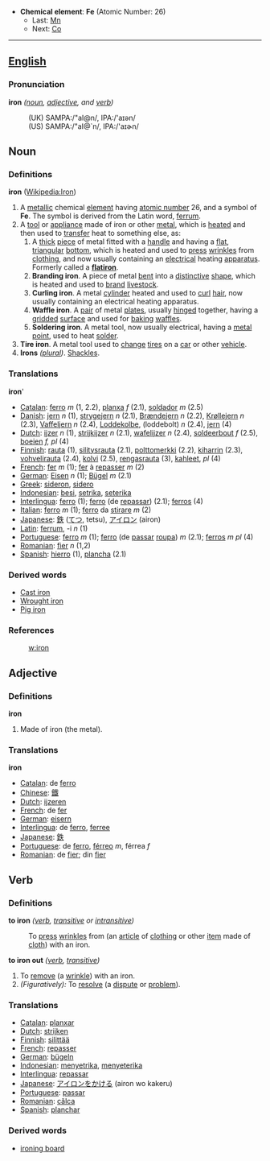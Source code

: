 *'''Chemical element''': '''Fe''' (Atomic Number: 26)
**Last: [[Manganese|Mn]]
**Next: [[Cobalt|Co]]
----
==[[English]]==

===Pronunciation===
'''iron''' ''([[noun]], [[adjective]], and [[verb]])''
:(UK) SAMPA:/"aI@n/, IPA:/'a&#618;&#601;n/
:(US) SAMPA:/"aI@`n/, IPA:/'a&#618;&#602;n/

==Noun==

===Definitions===

'''iron''' ([[en:Iron|Wikipedia:Iron]])

#A [[metal]]lic chemical [[element]] having [[atomic number]] 26, and a symbol of '''Fe'''.  The symbol is derived from the Latin word, [[ferrum]].
#A [[tool]] or [[appliance]] made of iron or other [[metal]], which is [[heat]]ed and then used to [[transfer]] heat to something else, as:
##A [[thick]] [[piece]] of metal fitted with a [[handle]] and having a [[flat]], [[triangular]] [[bottom]], which is heated and used to [[press]] [[wrinkle]]s from [[clothing]], and now usually containing an [[electrical]] heating [[apparatus]].  Formerly called a '''[[flatiron]]'''.
##'''Branding iron'''.  A piece of metal [[bend|bent]] into a [[distinctive]] [[shape]], which is heated and used to [[brand]] [[livestock]].
##'''Curling iron'''.  A metal [[cylinder]] heated and used to [[curl]] [[hair]], now usually containing an electrical heating apparatus.
##'''Waffle iron'''.  A [[pair]] of metal [[plate]]s, usually [[hinge]]d together, having a [[grid]]ded [[surface]] and used for [[bake|baking]] [[waffle]]s.
##'''Soldering iron'''.  A metal tool, now usually electrical, having a [[metal]] [[point]], used to heat [[solder]].
#'''Tire iron'''.  A metal tool used to [[change]] [[tire]]s on a [[car]] or other [[vehicle]].
#'''Irons''' ''([[plural]])''.  [[Shackle]]s.

=== Translations ===

'''iron''''
*[[Catalan]]: [[ferro]] ''m'' (1, 2.2), [[planxa]] ''f'' (2.1), [[soldador]] ''m'' (2.5)
*[[Danish]]: [[jern]] ''n'' (1), [[strygejern]] ''n'' (2.1), [[Brændejern]] ''n'' (2.2), [[Krøllejern]] ''n'' (2.3), [[Vaffeljern]] ''n'' (2.4), [[Loddekolbe]], (loddebolt) ''n'' (2.4),  [[jern]] (4) 
*[[Dutch]]: [[ijzer]] ''n'' (1), [[strijkijzer]] ''n'' (2.1), [[wafelijzer]] ''n'' (2.4), [[soldeerbout]] ''f'' (2.5), [[boeien]] ''f, pl'' (4)
*[[Finnish]]: [[rauta]] (1), [[silitysrauta]] (2.1), [[polttomerkki]] (2.2), [[kiharrin]] (2.3), [[vohvelirauta]] (2.4), [[kolvi]] (2.5), [[rengasrauta]] (3), [[kahleet]], ''pl'' (4) 
*[[French]]: [[fer]] ''m'' (1); [[fer]] à [[repasser]] ''m'' (2)
*[[German]]: [[Eisen]] ''n'' (1); [[Bügel]] ''m'' (2.1)
*[[Greek]]: [[sideron]], [[sidero]]
*[[Indonesian]]: [[besi]], [[setrika]], [[seterika]]
*[[Interlingua]]: [[ferro]] (1); [[ferro]] (de [[repassar]]) (2.1); [[ferros]] (4)
*[[Italian]]: [[ferro]] ''m'' (1); [[ferro]] da [[stirare]] ''m'' (2)
*[[Japanese]]: [[鉄]] ([[てつ]], tetsu), [[アイロン]] (airon)
*[[Latin]]: [[ferrum]], -i ''n'' (1)
*[[Portuguese]]: [[ferro]] ''m'' (1); [[ferro]] (de [[passar]] [[roupa]]) ''m'' (2.1); [[ferros]] ''m'' ''pl'' (4)
*[[Romanian]]: [[fier]] ''n'' (1,2)
*[[Spanish]]: [[hierro]] (1), [[plancha]] (2.1)

=== Derived words ===

*[[Cast iron]]
*[[Wrought iron]]
*[[Pig iron]]

=== References ===

:[[w:iron]]

== Adjective ==

=== Definitions ===

'''iron'''
#Made of iron (the metal).

=== Translations ===

'''iron'''
*[[Catalan]]: de [[ferro]]
*[[Chinese]]: [[鐵]]
*[[Dutch]]: [[ijzeren]]
*[[French]]: de [[fer]]
*[[German]]: [[eisern]]
*[[Interlingua]]: de [[ferro]], [[ferree]]
*[[Japanese]]: [[鉄]]
*[[Portuguese]]: de [[ferro]], [[férreo]] ''m'', férrea ''f''
*[[Romanian]]: de [[fier]]; din [[fier]]

== Verb ==

=== Definitions ===

'''to iron''' ''([[verb]], [[transitive]] or [[intransitive]])''
:To [[press]] [[wrinkles]] from (an [[article]] of [[clothing]] or other [[item]] made of [[cloth]]) with an iron.

'''to iron out''' ''([[verb]], [[transitive]])''
#To [[remove]] (a [[wrinkle]]) with an iron.
#''(Figuratively):'' To [[resolve]] (a [[dispute]] or [[problem]]).

=== Translations ===

*[[Catalan]]: [[planxar]]
*[[Dutch]]: [[strijken]]
*[[Finnish]]: [[silittää]]
*[[French]]: [[repasser]]
*[[German]]: [[bügeln]]
*[[Indonesian]]: [[setrika|menyetrika]], [[seterika|menyeterika]]
*[[Interlingua]]: [[repassar]]
*[[Japanese]]: [[アイロン]]を[[かける]] (airon wo kakeru)
*[[Portuguese]]: [[passar]]
*[[Romanian]]: [[călca]]
*[[Spanish]]: [[planchar]]

=== Derived words ===

* [[ironing board]]